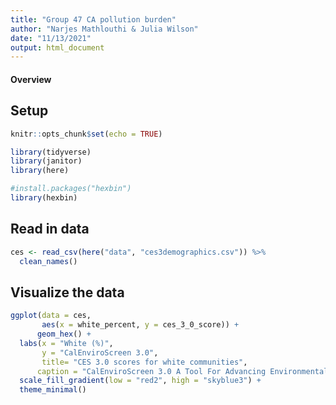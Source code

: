```yaml
---
title: "Group 47 CA pollution burden"
author: "Narjes Mathlouthi & Julia Wilson"
date: "11/13/2021"
output: html_document
---
```



#### Overview

## Setup

```r
knitr::opts_chunk$set(echo = TRUE)

library(tidyverse)
library(janitor)
library(here)

#install.packages("hexbin")
library(hexbin)

```


## Read in data


```r

ces <- read_csv(here("data", "ces3demographics.csv")) %>% 
  clean_names()


```


## Visualize the data

```r
ggplot(data = ces, 
       aes(x = white_percent, y = ces_3_0_score)) +
      geom_hex() +
  labs(x = "White (%)",
       y = "CalEnviroScreen 3.0",
       title= "CES 3.0 scores for white communities",
      caption = "CalEnviroScreen 3.0 A Tool For Advancing EnvironmentalJustice") + 
  scale_fill_gradient(low = "red2", high = "skyblue3") +
  theme_minimal()
```



